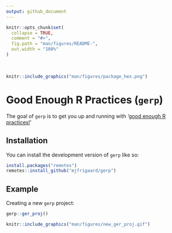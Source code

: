 ```yaml
---
output: github_document
---
```


<!-- README.md is generated from README.Rmd. Please edit that file -->

```r
knitr::opts_chunk$set(
  collapse = TRUE,
  comment = "#>",
  fig.path = "man/figures/README-",
  out.width = "100%"
)
```

<br>

```r
knitr::include_graphics("man/figures/package_hex.png")
```

# Good Enough R Practices (`gerp`)

<!-- badges: start -->
<!-- badges: end -->

The goal of `gerp` is to get you up and running with '[good enough R  practices!](https://journals.plos.org/ploscompbiol/article?id=10.1371/journal.pcbi.1005510)'

## Installation

You can install the development version of `gerp` like so:

``` r
install.packages("remotes")
remotes::install_github("mjfrigaard/gerp")
```

## Example

Creating a new `gerp` project:

```r
gerp::ger_proj()
```

```r
knitr::include_graphics("man/figures/new_ger_proj.gif")
```
